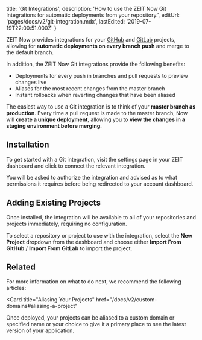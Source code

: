 
  title: 'Git Integrations',
  description:
    'How to use the ZEIT Now Git Integrations for automatic deployments from your repository.',
  editUrl: 'pages/docs/v2/git-integration.mdx',
  lastEdited: '2019-07-19T22:00:51.000Z'
}

ZEIT Now provides integrations for your [GitHub](https://github.com) and [GitLab](https://gitlab.com) projects, allowing for **automatic deployments on every branch push** and merge to the default branch.

In addition, the ZEIT Now Git integrations provide the following benefits:

- Deployments for every push in branches and pull requests to preview changes live
- Aliases for the most recent changes from the master branch
- Instant rollbacks when reverting changes that have been aliased

The easiest way to use a Git integration is to think of your **master branch as production**. Every time a pull request is made to the master branch, Now will **create a unique deployment**, allowing you to **view the changes in a staging environment before merging**.

## Installation

To get started with a Git integration, visit the settings page in your ZEIT dashboard and click to connect the relevant integration.

You will be asked to authorize the integration and advised as to what permissions it requires before being redirected to your account dashboard.

## Adding Existing Projects

Once installed, the integration will be available to all of your repositories and projects immediately, requiring no configuration.

To select a repository or project to use with the integration, select the **New Project** dropdown from the dashboard and choose either **Import From GitHub** / **Import From GitLab** to import the project.

## Related

For more information on what to do next, we recommend the following articles:

<Card
  title="Aliasing Your Projects"
  href="/docs/v2/custom-domains#aliasing-a-project"
>
  Once deployed, your projects can be aliased to a custom domain or specified
  name or your choice to give it a primary place to see the latest version of
  your application.
</Card>

